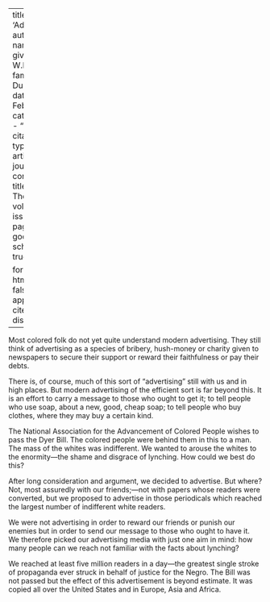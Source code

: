 
---
title: 'Advertising'
author:
  - name:
      given: W.E.B.
      family: Du Bois
date: Feb. 1922
categories: 
  - ""
citation: 
  type: article-journal
  container-title: The Crisis
  volume: 25
  issue: 4
  page: 152
google-scholar: true

format:
  html:
    toc: false
    appendix-cite-as: display
---



Most colored folk do not yet quite understand modern advertising. They still think of advertising as a species of bribery, hush-money or charity given to newspapers to secure their support or reward their faithfulness or pay their debts.

There is, of course, much of this sort of "advertising" still with us and in high places. But modern advertising of the efficient sort is far beyond this. It is an effort to carry a message to those who ought to get it; to tell people who use soap, about a new, good, cheap soap; to tell people who buy clothes, where they may buy a certain kind. 

The National Association for the Advancement of Colored People wishes to pass the Dyer Bill. The colored people were behind them in this to a man. The mass of the whites was indifferent. We wanted to arouse the whites to the enormity---the shame and disgrace of lynching. How could we best do this?

After long consideration and argument, we decided to advertise. But where? Not, most assuredly with our friends;---not with papers whose readers were converted, but we proposed to advertise in those periodicals which reached the largest number of indifferent white readers. 

We were not advertising in order to reward our friends or punish our enemies but in order to send our message to those who ought to have it. We therefore picked our advertising media with just one aim in mind: how many people can we reach not familiar with the facts about lynching? 

We reached at least five million readers in a day---the greatest single stroke of propaganda ever struck in behalf of justice for the Negro. The Bill was not passed but the effect of this advertisement is beyond estimate. It was copied all over the United States and in Europe, Asia and Africa.

